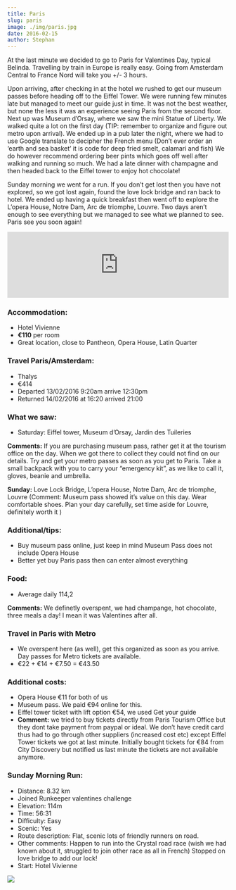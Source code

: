 ```yaml
---
title: Paris
slug: paris
image: ./img/paris.jpg
date: 2016-02-15
author: Stephan
---
```


At the last minute we decided to go to Paris for Valentines Day, typical Belinda. Travelling by train in Europe is really easy. Going from Amsterdam Central to France Nord will take you +/- 3 hours.

Upon arriving, after checking in at the hotel we rushed to get our museum passes before heading off to the Eiffel Tower. We were running few minutes late but managed to meet our guide just in time. It was not the best weather, but none the less it was an experience seeing Paris from the second floor. Next up was Museum d’Orsay, where we saw the mini Statue of Liberty. We walked quite a lot on the first day (TIP: remember to organize and figure out metro upon arrival). We ended up in a pub later the night, where we had to use Google translate to decipher the French menu (Don’t ever order an ‘earth and sea basket’ it is code for deep fried smelt, calamari and fish) We do however recommend ordering beer pints which goes off well after walking and running so much. We had a late dinner with champagne and then headed back to the Eiffel tower to enjoy hot chocolate!

Sunday morning we went for a run. If you don’t get lost then you have not explored, so we got lost again, found the love lock bridge and ran back to hotel. We ended up having a quick breakfast then went off to explore the L’opera House, Notre Dam, Arc de triomphe, Louvre. Two days aren’t enough to see everything but we managed to see what we planned to see. Paris see you soon again!

<div className="post-video">
  <iframe
    width="100%"
    height="auto"
    src="https://www.youtube.com/embed/TrSKJkMbrAc"
    frameborder="0"
    allow="accelerometer; autoplay; encrypted-media; gyroscope; picture-in-picture"
    allowfullscreen
  ></iframe>
</div>

### Accommodation:

- Hotel Vivienne
- **€110** per room
- Great location, close to Pantheon, Opera House, Latin Quarter

### Travel Paris/Amsterdam:

- Thalys
- €414
- Departed 13/02/2016 9:20am arrive 12:30pm
- Returned 14/02/2016 at 16:20 arrived 21:00

### What we saw:

- Saturday: Eiffel tower, Museum d’Orsay, Jardin des Tuileries

**Comments:** If you are purchasing museum pass, rather get it at the tourism office on the day. When we got there to collect they could not find on our details. Try and get your metro passes as soon as you get to Paris. Take a small backpack with you to carry your “emergency kit”, as we like to call it, gloves, beanie and umbrella.

**Sunday:** Love Lock Bridge, L’opera House, Notre Dam, Arc de triomphe, Louvre (Comment: Museum pass showed it’s value on this day. Wear comfortable shoes. Plan your day carefully, set time aside for Louvre, definitely worth it )

### Additional/tips:

- Buy museum pass online, just keep in mind Museum Pass does not include Opera House
- Better yet buy Paris pass then can enter almost everything

### Food:

- Average daily 114,2

**Comments:** We definetly overspent, we had champange, hot chocolate, three meals a day! I mean it was Valentines after all.

### Travel in Paris with Metro

- We overspent here (as well), get this organized as soon as you arrive. Day passes for Metro tickets are available.
- €22 + €14 + €7.50 = €43.50

### Additional costs:

- Opera House €11 for both of us
- Museum pass. We paid €94 online for this.
- Eiffel tower ticket with lift option €54, we used Get your guide
- **Comment:** we tried to buy tickets directly from Paris Tourism Office but they dont take payment from paypal or ideal. We don’t have credit card thus had to go through other suppliers (increased cost etc) except Eiffel Tower tickets we got at last minute. Initially bought tickets for €84 from City Discovery but notified us last minute the tickets are not available anymore.

### Sunday Morning Run:

- Distance: 8.32 km
- Joined Runkeeper valentines challenge
- Elevation: 114m
- Time: 56:31
- Difficulty: Easy
- Scenic: Yes
- Route description: Flat, scenic lots of friendly runners on road.
- Other comments: Happen to run into the Crystal road race (wish we had known about it, struggled to join other race as all in French) Stopped on love bridge to add our lock!
- Start: Hotel Vivienne

<div className="post-image">

![](./img/route.png)

</div>
